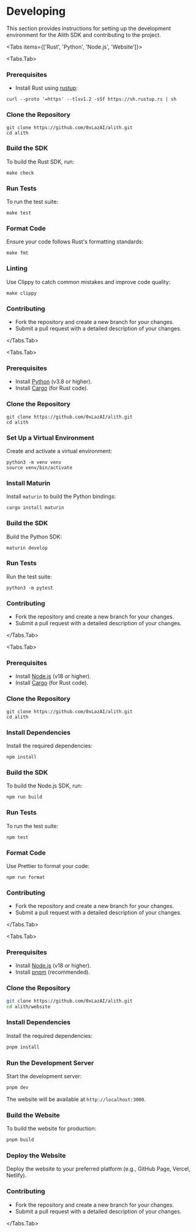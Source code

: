 
# Developing

This section provides instructions for setting up the development environment for the Alith SDK and contributing to the project.

<Tabs items={['Rust', 'Python', 'Node.js', 'Website']}>

<Tabs.Tab>

### Prerequisites

- Install Rust using [rustup](https://rustup.rs/):

```shell
curl --proto '=https' --tlsv1.2 -sSf https://sh.rustup.rs | sh
```

### Clone the Repository

```shell
git clone https://github.com/0xLazAI/alith.git
cd alith
```

### Build the SDK

To build the Rust SDK, run:

```shell
make check
```

### Run Tests

To run the test suite:

```shell
make test
```

### Format Code

Ensure your code follows Rust's formatting standards:

```shell
make fmt
```

### Linting

Use Clippy to catch common mistakes and improve code quality:

```shell
make clippy
```

### Contributing

- Fork the repository and create a new branch for your changes.
- Submit a pull request with a detailed description of your changes.

</Tabs.Tab>

<Tabs.Tab>

### Prerequisites

- Install [Python](https://www.python.org/downloads/) (v3.8 or higher).
- Install [Cargo](https://www.rust-lang.org/tools/install) (for Rust code).

### Clone the Repository

```shell
git clone https://github.com/0xLazAI/alith.git
cd alith
```

### Set Up a Virtual Environment

Create and activate a virtual environment:

```shell
python3 -m venv venv
source venv/bin/activate
```

### Install Maturin

Install `maturin` to build the Python bindings:

```shell
cargo install maturin
```

### Build the SDK

Build the Python SDK:

```shell
maturin develop
```

### Run Tests

Run the test suite:

```shell
python3 -m pytest
```

### Contributing

- Fork the repository and create a new branch for your changes.
- Submit a pull request with a detailed description of your changes.

</Tabs.Tab>

<Tabs.Tab>

### Prerequisites

- Install [Node.js](https://nodejs.org/) (v18 or higher).
- Install [Cargo](https://www.rust-lang.org/tools/install) (for Rust code).

### Clone the Repository

```shell
git clone https://github.com/0xLazAI/alith.git
cd alith
```

### Install Dependencies

Install the required dependencies:

```shell
npm install
```

### Build the SDK

To build the Node.js SDK, run:

```shell
npm run build
```

### Run Tests

To run the test suite:

```shell
npm test
```

### Format Code

Use Prettier to format your code:

```shell
npm run format
```

### Contributing

- Fork the repository and create a new branch for your changes.
- Submit a pull request with a detailed description of your changes.

</Tabs.Tab>

<Tabs.Tab>

### Prerequisites

- Install [Node.js](https://nodejs.org/) (v18 or higher).
- Install [pnpm](https://pnpm.io/installation) (recommended).

### Clone the Repository

```bash
git clone https://github.com/0xLazAI/alith.git
cd alith/website
```

### Install Dependencies

Install the required dependencies:

```bash
pnpm install
```

### Run the Development Server

Start the development server:

```bash
pnpm dev
```

The website will be available at `http://localhost:3000`.

### Build the Website

To build the website for production:

```bash
pnpm build
```

### Deploy the Website

Deploy the website to your preferred platform (e.g., GitHub Page, Vercel, Netlify).

### Contributing

- Fork the repository and create a new branch for your changes.
- Submit a pull request with a detailed description of your changes.

</Tabs.Tab>

</Tabs>
